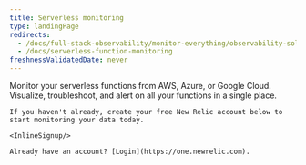 ```yaml
---
title: Serverless monitoring
type: landingPage
redirects:
  - /docs/full-stack-observability/monitor-everything/observability-solutions/serverless-monitoring
  - /docs/serverless-function-monitoring
freshnessValidatedDate: never
---
```


<LandingPageHero>
  <HeroContent>
    Monitor your serverless functions from AWS, Azure, or Google Cloud. Visualize, troubleshoot, and alert on all your functions in a single place.

    If you haven't already, create your free New Relic account below to start monitoring your data today.

    <InlineSignup/>

    Already have an account? [Login](https://one.newrelic.com).
  </HeroContent>
</LandingPageHero>

<LandingPageTileGrid>
  <LandingPageTile
    title="AWS Lambda"
    href="/docs/serverless-function-monitoring/aws-lambda-monitoring/get-started/monitoring-aws-lambda-serverless-monitoring"
    icon="logo-aws"
  />

  <LandingPageTile
    title="Azure Functions"
    href="/docs/integrations/microsoft-azure-integrations/azure-integrations-list/azure-functions-monitoring-integration"
    icon="logo-azure"
  />

  <LandingPageTile
    title="Google Cloud Functions"
    href="/docs/integrations/google-cloud-platform-integrations/gcp-integrations-list/google-cloud-functions-monitoring-integration"
    icon="logo-gcloud"
  />
</LandingPageTileGrid>
